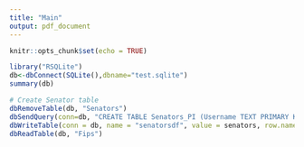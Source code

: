```yaml
---
title: "Main"
output: pdf_document
---
```


```r
knitr::opts_chunk$set(echo = TRUE)
```

```r

library("RSQLite")
db<-dbConnect(SQLite(),dbname="test.sqlite")
summary(db)

# Create Senator table 
dbRemoveTable(db, "Senators")
dbSendQuery(conn=db, "CREATE TABLE Senators_PI (Username TEXT PRIMARY KEY, Name TEXT, State TEXT)")
dbWriteTable(conn = db, name = "senatorsdf", value = senators, row.names = F, append = T)
dbReadTable(db, "Fips")


```
